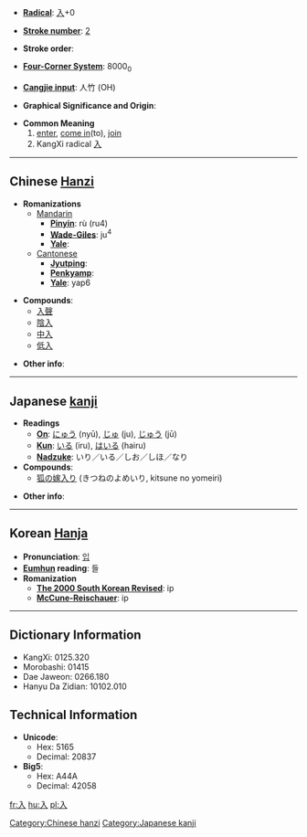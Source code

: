 * '''[[Wiktionary:Chinese radical index| Radical]]''': [[Wiktionary:Chinese radical index 入|入]]+0

* '''[[Wiktionary:Chinese total strokes index|Stroke number]]''': [[Wiktionary:Chinese total strokes index 2|2]]

* '''Stroke order''': 

* '''[[Wiktionary:Chinese four corner index|Four-Corner System]]''': 8000<sub>0</sub>

* '''[[Wiktionary:Chinese Cangjie index|Cangjie input]]''': 人竹 (OH)

* '''Graphical Significance and Origin''': 

* '''Common Meaning'''
*# [[enter]], [[come in]](to), [[join]]
*# KangXi radical [[Wiktionary:Chinese radical index 入|入]]

----

== Chinese [[Hanzi]] ==

* '''Romanizations'''
** [[Mandarin]]
*** '''[[Pinyin]]''': rù (ru4)
*** '''[[Wade-Giles]]''': ju<sup>4</sup>
*** '''[[Yale]]''': 
**[[Cantonese]]
***'''[[Jyutping]]''':
***'''[[Penkyamp]]''': 
***'''[[Yale]]''': yap6

* '''Compounds''':
**[[入聲]]
**[[陰入]]
**[[中入]]
**[[低入]]

* '''Other info''': 

----

== Japanese [[kanji]] ==

* '''Readings'''
** '''[[On]]''': [[にゅう]] (nyū), [[じゅ]] (ju), [[じゅう]] (jū)
** '''[[Kun]]''': [[いる]] (iru), [[はいる]] (hairu)
** '''[[Nadzuke]]''': いり／いる／しお／しほ／なり
* '''Compounds''':
**[[狐の嫁入り]] (きつねのよめいり, kitsune no yomeiri)

* '''Other info''':  

----

== Korean [[Hanja]] ==

* '''Pronunciation''': [[입]]
* '''[[Eumhun]] reading''': 들
* '''Romanization'''
** '''[[The 2000 South Korean Revised Romanization|The 2000 South Korean Revised]]''': ip
** '''[[McCune-Reischauer]]''': ip

----

== Dictionary Information ==

* KangXi: 0125.320
* Morobashi: 01415
* Dae Jaweon: 0266.180
* Hanyu Da Zidian: 10102.010

== Technical Information ==

* '''Unicode''':
** Hex: 5165
** Decimal: 20837
* '''Big5''':
** Hex: A44A
** Decimal: 42058

[[Category:Chinese hanzi]]
[[Category:Japanese kanji]]

[[fr:入]]
[[hu:入]]
[[pl:入]]